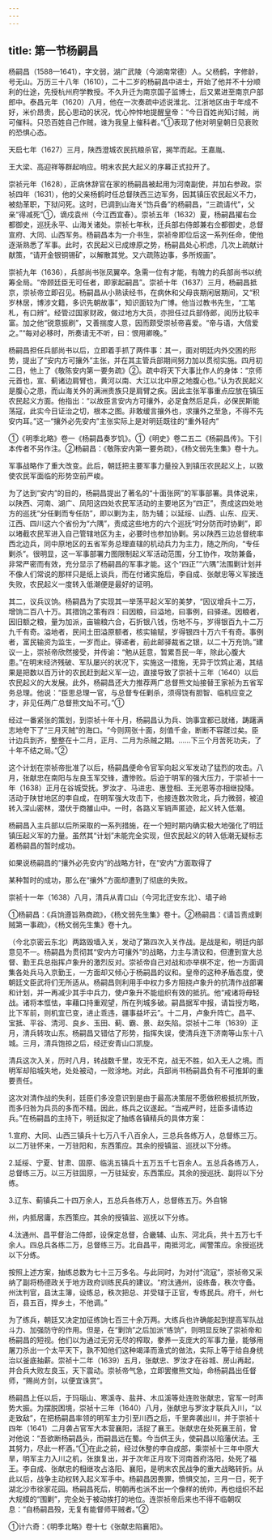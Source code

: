 ```yaml
---
---
---
```

title: 第一节杨嗣昌
---



杨嗣昌（1588—1641），字文弱，湖广武陵（今湖南常德）人。父杨鹤，字修龄，号无山。万历三十八年（1610），二十二岁的杨嗣昌中进士，开始了他并不十分顺利的仕途，先授杭州府学教授。不久升迁为南京国子监博士，后又累进至南京户部郎中。泰昌元年（1620）八月，他在一次奏疏中述说淮北、江浙地区由于年成不好，米价昂贵，民心思动的状况，忧心忡忡地提醒皇帝：“今日百姓尚知讨贼，尚可催科。只恐百姓自己作贼，谁为我皇上催科者。”①表现了他对明皇朝日见衰败的恐惧心态。

天启七年（1627）三月，陕西澄城农民抗粮杀官，揭竿而起。王嘉胤、

王大梁、高迎祥等群起响应。明末农民大起义的序幕正式拉开了。

崇祯元年（1628），正病休辞官在家的杨嗣昌被起用为河南副使，并加右参政。崇祯四年（1631），他的父亲杨鹤时任总督陕西三边军务，因其镇压农民起义不力，被劾革职，下狱问死。这时，已调到山海关“饬兵备”的杨嗣昌，“三疏请代”，父亲“得减死”①，谪戍袁州（今江西宜春）。崇祯五年（1632）夏，杨嗣昌擢右佥都御史，巡抚永平、山海关诸处。崇祯七年秋，迁兵部右侍郎兼右佥都御史，总督宣府、大同、山西军务。杨嗣昌本为一介书生，崇祯帝即位后这一系列任命，使他逐渐熟悉了军事。此时，农民起义已成燎原之势，杨嗣昌处心积虑，几次上疏献计献策，“请开金银铜锡矿，以解散其党。又六疏陈边事，多所规画”。

崇祯九年（1636），兵部尚书张凤翼卒。急需一位有才能，有魄力的兵部尚书以统筹全局。“帝顾廷臣无可任者，即家起嗣昌”。崇祯十年（1637）三月，杨嗣昌抵京，崇祯帝立即召见。杨嗣昌从小熟读经书，在病休和父母丧期闲居期间，又“积岁林居，博涉文籍，多识先朝故事”，知识面较为广博。他当过教书先生，“工笔札，有口辨”。经管过国家财政，做过地方大员，亦担任过兵部侍郎，阅历比较丰富。加之他“锐意振刷”，又善揣度人意，因而颇受崇祯帝喜爱。“帝与语，大信爱之。”“每对必移时，所奏请无不听，曰：恨用卿晚。”

杨嗣昌担任兵部尚书以后，立即着手抓了两件事：其一，面对明廷内外交困的形势，提出了“安内方可攘外”主张，并在其主管兵部期间努力加以贯彻实施。四月初二日，他上了《敬陈安内第一要务疏》②。疏中将天下大事比作人的身体：“京师元首也，宣、蓟诸边肩臂也，黄河以南、大江以北中原之地腹心也。”认为农民起义是腹心之患，而山海关外的满洲贵族只是肩臂之疾。因此主张军事重点应放在镇压农民起义方面。他指出：“以故臣言安内方可攘外，必足食然后足兵，必保民斯能荡寇，此实今日证治之切，根本之图。非敢缓言攘外也，求攘外之至急，不得不先安内耳。”这一“攘外必先安内”主张实际上是对明廷既往的“重外轻内”

①《明季北略》卷一《杨嗣昌奏岁饥》。①《明史》卷二五二《杨嗣昌传》。下引本传者不另作注。②杨嗣昌：《敬陈安内第一要务疏》，《杨文弱先生集》卷十九。

军事战略作了重大改变。此后，朝廷把主要军事力量投入到镇压农民起义上，以致使农民军面临的形势空前严峻。

为了达到“安内”的目的，杨嗣昌提出了著名的“十面张网”的军事部署。具体说来，以陕西、河南、湖广、凤阳这四处农民军活动的主要地区为“四正”，责成这四处地方的巡抚“分任剿而专任防”，即以剿为主，防为辅；以延绥、山西、山东、应天、江西、四川这六个省份为“六隅”，责成这些地方的六个巡抚“时分防而时协剿”，即以堵截农民军进入自己管辖地区为主，必要时也参加协剿。另以陕西三边总督统率西北边兵，同中原地区的五省军务总理直辖的机动兵力为主力，随之所向，“专任剿杀”。很明显，这一军事部署力图限制起义军活动范围，分工协作，攻防兼备，非常严密而有效，充分显示了杨嗣昌的军事才能。这个“四正”“六隅”法围剿计划并不像人们常说的那样只是纸上谈兵，而在付诸实施后，李自成、张献忠等义军接连失败，农民起义一度转入低潮便是最好的证明。

其二，议兵议饷。杨嗣昌为了实现其一举荡平起义军的美梦，“因议增兵十二万，增饷二百八十万。其措饷之策有四：曰因粮，曰溢地，曰事例，曰驿递。因粮者，因旧额之粮，量为加派，亩输粮六合，石折银八钱，伤地不与，岁得银百九十二万九千有奇。溢地者，民间土田溢原额者，核实输赋，岁得银四十万六千有奇。事例者，富民输资为监生，一岁而止。驿递者，前此邮驿裁省之银，以二十万充饷。”建议一上，崇祯帝欣然接受，并传谕：“勉从廷意，暂累吾民一年，除此心腹大患。”在明末经济残破、军队屡兴的状况下，实施这一措施，无异于饮鸩止渴，其结果是把数以百万计的农民赶到起义军一边，直接导致了崇祯十三年（1640）以后农民起义的大发展。此外，杨嗣昌还大力推荐两广总督熊文灿接替王家祯为五省军务总理。他说：“臣思总理一官，与总督专任剿杀，须得饶有胆智、临机应变之才，非见任两广总督熊文灿不可。”①

经过一番紧张的策划，到崇祯十年十月，杨嗣昌认为兵、饷事宜都已就绪，踌躇满志地夸下了“三月灭贼”的海口。“今则网张十面，刻值千金，断断不容蹉过矣。臣计边兵到齐，整整在十二月，正月、二月为杀贼之期。……下三个月苦死功夫，了十年不结之局。”②

这个计划在崇祯帝批准了以后，杨嗣昌便命令官军向起义军发动了猛烈的攻击。八月，张献忠在南阳与左良玉军交锋，遭惨败。后迫于明军的强大压力，于崇祯十一年（1638）正月在谷城受抚。罗汝才、马进忠、惠登相、王光恩等亦相继投降。活动于陕甘地区的李自成，在明军强大攻击下，也接连数次败北，兵力微弱，被迫转入深山密林，潜伏于商雒山中。一时，各路义军销声匿迹，起义转入低潮。

杨嗣昌入主兵部以后所采取的一系列措施，在一个短时期内确实极大地强化了明廷镇压起义军的力量。虽然其“计划”未能完全实现，但农民起义的转入低潮无疑标志着杨嗣昌的暂时成功。

如果说杨嗣昌的“攘外必先安内”的战略方针，在“安内”方面取得了

某种暂时的成功，那么在“攘外”方面却遭到了彻底的失败。

崇祯十一年（1638）八月，清兵从青口山（今河北迂安东北）、墙子岭

①杨嗣昌：《兵饷遵旨熟商疏》，《杨文弱先生集》卷十。②杨嗣昌：《请旨责成剿贼第一事疏》，《杨文弱先生集》卷十九。

（今北京密云东北）两路毁墙入关，发动了第四次入关作战。是战是和，明廷内部意见不一。杨嗣昌为贯彻其“安内方可攘外”的战略，力主与清议和，但遭到宣大总督、勤王兵总指挥卢象升的激烈反对。崇祯帝自己对战和亦举棋不定，他一方面调集各处兵马入京勤王，一方面却又倾心于杨嗣昌的议和。皇帝的这种矛盾态度，使朝廷文臣武将们无所适从。杨嗣昌则利用手中权力多方阻挠卢象升的抗清作战部署和计划，并一再减少其手中兵力，使卢象升不能组织有效的抵抗。他“戒诸将毋轻战。诸将本恇怯，率藉口持重观望，所在列城多破。嗣昌据军中报，请旨授方略，比下军前，则机宜已变，进止乖违，疆事益坏云”。十二月，卢象升阵亡。昌平、宝抵、平谷、清河、良乡、玉田、蓟、霸、景、赵失陷。崇祯十二年（1639）正月，清兵转攻山东。杨嗣昌又错估了形势，指挥失误，使清兵连下济南等山东十八城。三月，清兵饱掠之后，经迂安青山口凯旋。

清兵这次入关，历时八月，转战数千里，攻无不克，战无不胜，如入无人之境。而明军却陷城失地，处处被动，一败涂地。对此，兵部尚书杨嗣昌负有不可推卸的重要责任。

这次对清作战的失利，廷臣们多没意识到是由于最高决策层不愿做积极抵抗所致，而多归咎为兵员的多而不精。因此，练兵之议遂起。“当戒严时，廷臣多请练边兵。”在杨嗣昌的主持下，明廷拟定了抽练各镇精兵的具体方案：

1.宣府、大同、山西三镇兵十七万八千八百余人，三总兵各练万人，总督练三万。以二万驻怀来，一万驻阳和，东西策应。其余的授镇监、巡抚以下分练。

2.延绥、宁夏、甘肃、固原、临洮五镇兵十五万五千七百余人。五总兵各练万人，总督练三万。以三万驻固原，一万驻延安，东西策应。其余的授巡抚、副将以下分练。

3.辽东、蓟镇兵二十四万余人，五总兵各练万人，总督练五万。外自锦

州，内抵居庸，东西策应。其余的授镇监、巡抚以下分练。

4.汰通州、昌平督治二侍郎，设保定总督，合畿辅、山东、河北兵，共十五万七千余人。四总兵各练二万，总督练三万。北自昌平，南抵河北，闻警策应。余授巡抚以下分练。

按照上述方案，抽练总数为七十三万多名。与此同时，为对付“流寇”，崇祯帝又采纳了副将杨德政关于地方政府训练民兵的建议。“府汰通州，设练备，秩次守备。州汰判官，县汰主簿，设练总，秩次把总、并受辖于正官，专练民兵。府千，州七百，县五百，捍乡土，不他调。”

为了练兵，朝廷又决定加征练饷七百三十余万两。大练兵也许确能起到提高军队战斗力、加强防守的作用。但是，在“剿饷”之后加派“练饷”，则明显反映了崇祯帝和杨嗣昌的短视。他们以为通过无穷无尽的榨取，豢养一支庞大的军事力量，能够用屠刀杀出一个太平天下，孰不知他们这种竭泽而渔式的做法，实际上等于给自身统治以釜底抽薪。崇祯十二年（1639）五月，张献忠、罗汝才在谷城、房山再起，并合兵大败左良玉，天下震动。崇祯帝气急，立即罢撤熊文灿，命杨嗣昌出任督师，“赐尚方剑，以便宜诛赏”。

杨嗣昌上任以后，于玛瑙山、寒溪寺、盐井、木瓜溪等处连败张献忠，官军一时声势大振。为摆脱困境，崇祯十三年（1640）八月，张献忠与罗汝才联兵入川，“以走致敌”，在把杨嗣昌率领的明军主力引至川西之后，千里奔袭出川，并于崇祯十四年（1641）二月袭占官军大本营襄阳，活捉了襄王。张献忠在处死襄王前，曾对他说：“吾欲断杨嗣昌头，而嗣昌远在蜀。今当供王头，使嗣昌以陷藩伏法。王其努力，尽此一杯酒。”①在此之前，经过休整的李自成部，乘崇祯十三年中原大旱，明军主力入川之机，张旗复出，并于次年正月攻下河南首府洛阳，处死了福王。李自成、张献忠的相继攻占洛阳、襄阳，是明末农民战争的重大战略转折。从此以后，战争主动权转入起义军手中。杨嗣昌因畏罪，愤惧交加，三月一日，死于湖北沙市徐家花园。杨嗣昌死后，明朝再也派不出一个像样的统帅，再也组织不起大规模的“围剿”，完全处于被动挨打的地位。连崇祯帝后来也不得不临朝叹息：“自杨嗣昌殁，无复有能督师平贼者。”②

①计六奇：《明季北略》卷十七《张献忠陷襄阳》。